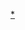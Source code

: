 {{Navbox
|name = 富山地方鐵道路線
|state = collapsed
|titlestyle = background:#8ac75a; color:black;
|title = [[富山地方鐵道]]路線
|bodystyle = background-color:white; vertical-align:middle;
|groupstyle = background-color:#4682b4; color:white;
|group1 = 現有路線
|list1 =
{{Navbox subgroup
| group1 = 鐵道線
| list1  = [[富山地方鐵道本線|本線]] - [[立山線]] - [[不二越線]] - [[上瀧線]] - [[富山港線]]
| group2 = 軌道線
| list2  = [[富山市內軌道線|本線 - 支線 - 安野屋線 - 吳羽線 - 富山都心線 - 富山站南北接續線]]
}}
|group2 = [[廢線|<span style="color: white;">廢止路線</span>]]
|list2 = {{Navbox subgroup
| group1 = 鐵道線
| list1  = [[富山地方鐵道本線|上市支線 - 黑部支線 - 石田線]] - {{link-ja|笹津線|富山地方鉄道笹津線}} - {{link-ja|射水線|富山地方鉄道射水線}}
| group2 = 軌道線
| list2  = [[富山市內軌道線|東部線 - 山室線 - 宮下線 - 吳羽線]]（一部）
}}
|group3 = 讓渡路線
|list3 = [[富山港線|富岩線]]<nowiki>*</nowiki> - {{link-ja|加越線|加越能鉄道加越線}} - [[新湊港線|射水線]]（一部） - [[高岡軌道線]]
|group4 = 未成線
|list4 = {{link-ja|海岸線 (富山地方鐵道)|富山地方鉄道海岸線|海岸線}} - {{link-ja|速星線|富山地方鉄道速星線}} - （{{link-ja|加越能巴士#加越能高速鐵道計劃|加越能バス|加越能高速鐵道}}）
|belowstyle=background:#fcc; 
|below= <nowiki>*</nowiki>富岩線為{{link-ja|戰時收買私鐵|戦時買収私鉄|戰時收買}}的讓渡路線
}}<noinclude>
[[Category:富山地方鐵道路線模板|*]]
</noinclude>
